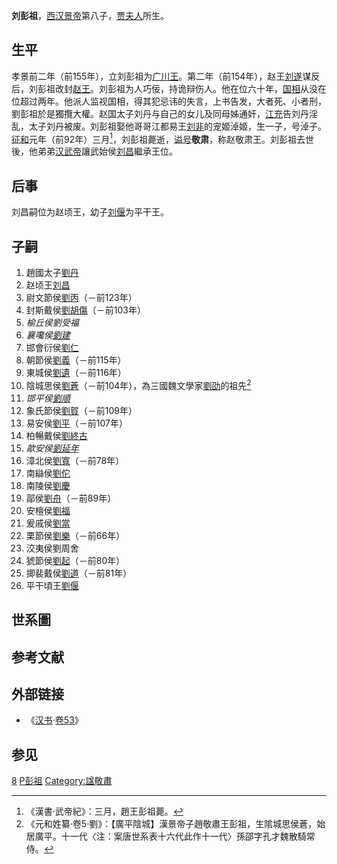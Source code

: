'''刘彭祖'''{{BD|||前92年||catIdx=L刘}}，[[西汉|西汉]][[汉景帝|景帝]]第八子，[[賈夫人|贾夫人]]所生。

==生平==
孝景前二年（前155年），立刘彭祖为[[广川王|广川王]]。第二年（前154年），赵王[[刘遂_(赵王)|刘遂]]谋反后，刘彭祖改封[[赵王|赵王]]。刘彭祖为人巧佞，持诡辩伤人。他在位六十年，[[国相|国相]]从没在位超过两年。他派人监视国相，得其犯忌讳的失言，上书告发，大者死、小者刑，劉彭祖於是獨攬大權。赵国太子刘丹与自己的女儿及同母姊通奸，[[江充|江充]]告刘丹淫乱，太子刘丹被废。刘彭祖娶他哥哥江都易王[[刘非|刘非]]的宠姬淖姬，生一子，号淖子。[[征和|征和]]元年（前92年）三月<ref>《漢書·武帝紀》：三月，趙王彭祖薨。</ref>，刘彭祖薨逝，[[谥号|谥号]]'''敬肃'''，称赵敬肃王。刘彭祖去世後，他弟弟[[汉武帝|汉武帝]]讓武始侯[[刘昌_(赵王)|刘昌]]繼承王位。

==后事==
刘昌嗣位为赵顷王，幼子[[劉偃_(平干王)|刘偃]]为平干王。

==子嗣==
{{CJK-New-Char|242B1|9FBB}}
#趙國太子[[劉丹_(西漢)|劉丹]]
#赵顷王[[劉昌_(趙王)|刘昌]]
#尉文節侯[[劉丙_(尉文侯)|劉丙]]（－前123年）
#封斯戴侯[[劉胡傷|劉胡傷]]（－前103年）
#''榆丘侯劉受福''
#''襄嚵侯[[劉建_(襄嚵侯)|劉建]]''
#邯會衍侯[[劉仁_(邯會侯)|劉仁]]
#朝節侯[[劉義_(朝侯)|劉義]]（－前115年）
#東城侯[[劉遺_(東城侯)|劉遺]]（－前116年）
#陰城思侯[[劉蒼_(陰城侯)|劉蒼]]（－前104年），為三國魏文學家[[刘劭_(三国)|劉劭]]的祖先<ref>《元和姓纂·卷5·劉》：【廣平陰城】漢景帝子趙敬肅王彭祖，生隂城思侯蒼，始居廣平。十一代〈注：案唐世系表十六代此作十一代〉孫邵字孔才魏散騎常侍。</ref>
#''邯平侯[[劉順_(邯平侯)|劉順]]''
#象氏節侯[[劉賀_(象氏侯)|劉賀]]（－前109年）
#易安侯[[劉平_(易侯)|劉平]]（－前107年）
#柏暢戴侯[[劉終古_(柏暢侯)|劉終古]]
#''歊安侯[[劉延年_(歊侯)|劉延年]]''
#漳北侯[[劉寬_(漳北侯)|劉寬]]（－前78年）
#南䜌侯[[劉佗_(南䜌侯)|劉佗]]
#南陵侯[[劉慶_(南陵侯)|劉慶]]
#鄗侯[[劉舟|劉舟]]（－前89年）
#安檀侯[[劉福_(安檀侯)|劉福]]
#爰戚侯[[劉當|劉當]]
#栗節侯[[劉樂|劉樂]]（－前66年）
#洨夷侯劉周舍
#猇節侯[[劉起|劉起]]（－前80年）
#揤裴戴侯[[劉道_(揤裴侯)|劉道]]（－前81年）
#平干頃王[[劉偃_(平干王)|劉偃]]

==世系圖==
<center>{{chart/start|style=font: 80% sans-serif;width:intrinsic;width:-moz-max-content;width:-webkit-max-content;width:max-content;}}
{{chart| | | | | | | | | | | | | | | | | pz | pz=趙敬肅王<br>[[劉彭祖|劉彭祖]]}}
{{chart| |,|-|-|-|v|-|-|-|v|-|-|-|v|-|-|-|+|-|-|-|v|-|-|-|v|-|-|-|v|-|-|-|v|-|-|-|v|-|-|-|v|-|-|-|.|}}
{{chart| bi | | hs | | hh | | yi | | QW | | xs | | pi | | bc | | ll | | zs | | qi | | da | QW=趙頃王<br>[[劉昌_(趙王)|劉昌]]|bi=尉文節侯<br>劉丙|hs=封斯戴侯<br>劉胡傷|hh=邯會衍侯<br>劉仁|yi=朝節侯<br>劉義|xs=象氏節侯<br>劉賀|pi=易安侯<br>劉平|bc=柏暢戴侯<br>劉終古|ll=栗節侯<br>劉樂|zs=洨夷侯<br>劉周舍|qi=猇節侯<br>劉起|da=揤裴戴侯<br>劉道}}
{{chart| |!| | | |!| | | |!| | | |!| | | | | | | |!| | | |!| | | |!| | | |!| | | |!| | | |!| | | |!|}}
{{chart| du | | ry | | hu | | lu | | | | | | ay | | yi | | zh | | ly | | xx | | cg | | zu | du=尉文侯<br>劉犢|ry=封斯原侯<br>劉如意|hu=邯會哀侯<br>劉慧|lu=朝戴侯<br>劉祿|ay=象氏思侯<br>劉安意|yi=易康侯<br>劉種|zh=柏暢侯<br>劉朱|ly=栗煬侯<br>劉忠|xx=洨孝侯<br>劉惠|cg=猇夷侯<br>劉充國|zu=揤裴哀侯<br>劉尊}}
{{chart| | | | | |!| | | |!| | | |!| | | | | | | |!| | | |!| | | | | | | |!| | | |!| | | |!| | | |!|}}
{{chart| | | | | go | | hh | | gc | | | | | | qq | | de | | | | | | zg | | ys | | gm | | zh | go=封斯孝侯<br>劉宮|hh=邯會勤侯<br>劉賀|gc=朝侯<br>劉固城|qq=象氏康侯<br>劉千秋|de=易侯<br>劉德|zg=栗質侯<br>劉終根|ys=洨節侯<br>劉迺始|gm=猇恭侯<br>劉廣明|zh=揤裴頃侯<br>劉章}}
{{chart| | | | | |!| | | |!| | | | | | | | | | | |!| | | | | | | | | | | |!| | | |!| | | |!| | | |!|}}
{{chart| | | | | fs | | zh | | | | | | | | | | hq | | | | | | | | | | ku | | xu | | gu | | ji | fs=封斯侯<br>劉仁|zh=邯會原侯<br>劉張|hq=象氏孝侯<br>劉漢強|ku=栗侯<br>劉況|xu=洨哀侯<br>劉勳|gu=猇釐侯<br>劉固|ji=揤裴釐侯<br>劉景}}
{{chart| | | | | | | | | |!| | | | | | | | | | | |!| | | | | | | | | | | | | | | |!| | | |!| | | |!|}}
{{chart| | | | | | | | | ka | | | | | | | | | | fe | | | | | | | | | | | | | | ch | | jl | | fa | ka=邯會釐侯<br>劉康|fe=象氏侯<br>劉酆|ch=洨侯<br>劉承|jl=猇侯<br>劉鉅鹿|fa=揤裴侯<br>劉發}}
{{chart| | | | | | | | | |!|}}
{{chart| | | | | | | | | zh | zh=邯會節侯<br>劉重}}
{{chart| | | | | | | | | |!|}}
{{chart| | | | | | | | | ca | ca=邯會懷侯<br>劉蒼}}
{{chart/end}}</center>

==参考文献==
{{Reflist}}

==外部链接==
*《[[汉书|汉书]]·[[s:汉书/卷053|卷53]]》
==参见==
{{start box}}
{{s-new}}
{{s-title|[[西漢|西漢]][[廣川王|廣川王]]|前155年－前154年在位}}
{{s-after|[[劉越_(廣川王)|劉越]]}}
{{s-before|[[刘遂_(赵王)|劉遂]]}}
{{s-title|[[西漢|西漢]][[趙王|趙王]]|前154年－前92年在位}}
{{s-after|[[劉昌_(趙王)|劉昌]]}}
{{end box}}
[[Category:汉景帝皇子|8]]
[[Category:西汉诸侯王|P彭祖]]
[[Category:諡敬肅|Category:諡敬肅]]